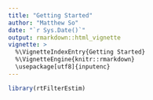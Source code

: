 ---
title: "Getting Started"
author: "Matthew So"
date: "`r Sys.Date()`"
output: rmarkdown::html_vignette
vignette: >
  %\VignetteIndexEntry{Getting Started}
  %\VignetteEngine{knitr::rmarkdown}
  \usepackage[utf8]{inputenc}
---

```{r diag1,message=FALSE}
library(rtFilterEstim)
```
